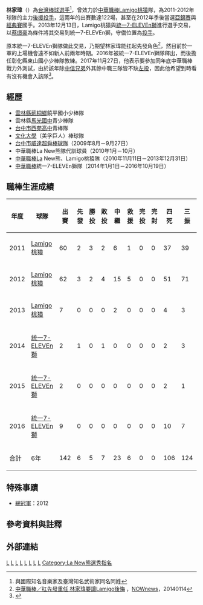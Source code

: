 {{Infobox CPBL player|
bgcolor1=#004400|
bgcolor2=red|
textcolor1= #fff|
textcolor2= #fff|
name=林家瑋|
image=Replace this image male.svg <!-- only free-content images are allowed for depicting living people. Non-free and "fair use" images, promo photos, etc., will be deleted - see [[WP:NONFREE|WP:NONFREE]] --> |
width=150|
position=投手|
team=|
number=|
bats=左|
throws=左|
birthdate={{birth_date_and_age|1987|3|28|mf=y}}|
birthplace={{TWN}}[[雲林縣|雲林縣]]|
debutdate=3月20日|
debutyear=2011年|
debutteam=Lamigo桃猿|
statyear=2016年10月14日|
stat1label=勝投—敗投|
stat1value=5—7|
stat2label=中繼—救援|
stat2value=23—6|
stat3label=三振—四死|
stat3value=124—106|
stat4label=防禦率|
stat4value=4.94|
teams=<nowiki></nowiki> 
*[[La_New熊|La New熊]]、[[Lamigo桃猿|Lamigo桃猿]]<br>（2010年11月1日－2013年12月31日）
*[[統一7-ELEVEn獅|統一7-ELEVEn獅]]（2014年1月1日－2016年）
}}
'''林家瑋'''（{{bd|1987年|3月28日|||catIdx=林}}）為[[台灣|台灣]][[棒球|棒球]][[選手|選手]]<ref>與國際知名音樂家及臺灣知名武術家同名同姓</ref>，曾效力於[[中華職棒|中華職棒]][[Lamigo桃猿|Lamigo桃猿]]隊，為2011-2012年球隊的主力[[後援投手|後援投手]]，這兩年的出賽數達122場，甚至在2012年季後當選[[2012年亞洲棒球錦標賽|亞錦賽]]與[[2013年世界棒球經典賽|經典賽]]國手。2013年12月13日，Lamigo桃猿與[[統一7-ELEVEn獅|統一7-ELEVEn獅]]進行選手交易，以[[蔡璟豪|蔡璟豪]]為條件將其交易到統一7-ELEVEn獅，守備位置為[[投手|投手]]。

原本統一7-ELEVEn獅隊做此交易，乃期望林家瑋能扛起先發角色<ref>[http://www.nownews.com/n/2014/01/14/1089126 中華職棒／扛先發重任 林家瑋要讓Lamigo後悔] {{Wayback|url=http://www.nownews.com/n/2014/01/14/1089126 |date=20170305001225 }}，[[今日新聞網|NOWnews]]，20140114</ref>，然目前於一軍的上場機會遠不如新人前兩年時期。2016年被統一7-ELEVEn獅隊釋出，而後擔任彰化縣東山國小少棒隊教練。2017年11月27日，他表示要參加同年底中華職棒戰力外測試，由於該年除[[中信兄弟|中信兄弟]]外其餘中職三隊皆不缺[[左投|左投]]，因此他希望到時看有沒有機會入該隊<ref>{{cite news|author= 黃巧雯|date= 2017-11-27|title= 沒放棄職棒 林家瑋擬參加戰力外測試|url= http://www.cna.com.tw/news/aspt/201711270328-1.aspx|newspaper= 中央社|location= |access-date= 2017-12-01|archive-date= 2017-12-01|archive-url= https://web.archive.org/web/20171201182100/http://www.cna.com.tw/news/aspt/201711270328-1.aspx|dead-url= no}}</ref>。
==經歷==
*[[雲林縣|雲林縣]][[莿桐鄉|莿桐鄉]]饒平國小少棒隊 
*雲林縣[[雲林縣立馬光國民中學|馬光國中]]青少棒隊 
*[[臺中市立西苑高級中學|台中市西苑高中]]青棒隊 
*[[文化大學|文化大學]]（美孚巨人）棒球隊 
*[[台中運動家成棒隊|台中市威達超舜棒球隊]]（2009年8月－9月27日） 
*中華職棒La New熊隊代訓球員（2010年1月－10月） 
*[[中華職棒|中華職棒]]La New熊、Lamigo桃猿隊（2010年11月11日－2013年12月31日）
*[[中華職棒|中華職棒]]統一7-ELEVEn獅隊（2014年1月1日－2016年10月19日）

==職棒生涯成績==
{|border=1 width="800px"
|- align=middle 
!年度!!球隊!!出賽!!先發!!勝投!!敗投!!中繼!!救援!!完投!!完封!!四死!!三振!!責失!!投球局數!!自責分率!!被上壘率
|- align="center"
|2011||[[Lamigo桃猿|Lamigo桃猿]]||60||2||3||2||6||1||0||0||37||39||40||66.2||5.40||1.72
|- align="center"
|2012||[[Lamigo桃猿|Lamigo桃猿]]||62||3||2||4||15||5||0||0||51||71||35||89.2||3.51||1.42
|- align="center"
|2013||[[Lamigo桃猿|Lamigo桃猿]]||7||0||0||0||2||0||0||0||4||3||3||5.0||5.40||1.80
|- align="center"
|2014||[[統一7-ELEVEn獅|統一7-ELEVEn獅]]||2||1||0||1||0||0||0||0||2||3||8||2.2||27.00||5.62
|- align="center"
|2015||[[統一7-ELEVEn獅|統一7-ELEVEn獅]]||2||0||0||0||0||0||0||0||2||1||0||2.1||0.00||0.86
|- align="center"
|2016||[[統一7-ELEVEn獅|統一7-ELEVEn獅]]||9||0||0||0||0||0||0||0||10||7||11||10.1||9.58||1.84
|- align=center style="color:black; background-color:green;color:#FFFFFF" align=middle
!合計!!6年!!142||6||5||7||23||6||0||0||106||124||97||176.2||4.94||1.62
|}
==特殊事蹟==
*[[中華職棒總冠軍賽|總冠軍]]：2012
==參考資料與註釋==
{{reflist}}
==外部連結==
{{台灣棒球維基館}}
{{中華職棒球員資料|id=R598|name=林家瑋}}
{{2005年第六屆亞洲青棒錦標賽中華青棒代表隊}}
{{2006年第三屆世界大學棒球錦標賽中華成棒代表隊}}
{{2013年世界棒球經典賽資格賽中華成棒代表隊}}
{{Lamigo桃猿2012年中華職棒總冠軍}}
[[Category:台灣棒球運動員|L]]
[[Category:La_New熊隊球員|L]]
[[Category:Lamigo桃猿隊球員|L]]
[[Category:統一7-ELEVEn獅隊球員|L]]
[[Category:臺中市立西苑高級中學校友|L]]
[[Category:中國文化大學校友|L]]
[[Category:雲林縣人|L]]
[[Category:林姓|L]]
[[Category:La_New熊選秀指名|Category:La New熊選秀指名]]